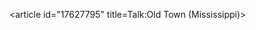 <article id="17627795" title=Talk:Old Town (Mississippi)>
	<talkpage id="17627795" title="Talk:Old Town (Mississippi)">
{{WikiProject United States|class=stub|importance=low|MS=yes|MS-importance=}}
	</talkpage>
</article>